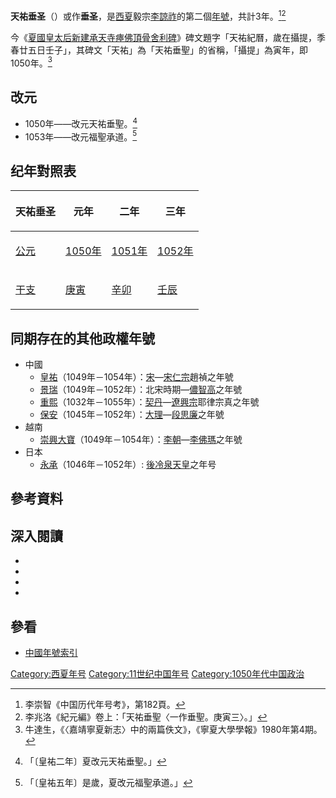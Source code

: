 {{Eranamebox|年号=天祐垂圣
|起讫时间= 1050年－1052年
|政权= [[西夏|西夏]]
|帝王= 毅宗[[李諒祚|李諒祚]]
|历时= 3年
|timeline= <timeline>
ImageSize  = width:200 height:50
PlotArea   = width:180 height:30 left:10 bottom:20
TimeAxis   = orientation:horizontal
DateFormat = yyyy
Period     = from:1032 till:1227
AlignBars  = early
ScaleMajor = increment:50 start:1032
Colors =
  id:canvas value:rgb(1,1,0.85)
BackgroundColors = canvas:canvas
PlotData =
  width:15 color:black
  bar:era from:start till:end
  bar:era from:1048 till:1067 color:red
  bar:era from:1050 till:1052 color:yellow
</timeline>
|说明= 天祐垂圣<span style="color: red;">'''西夏'''</span>及李諒祚時期的位置
}}
'''天祐垂圣'''（{{kj|1050年||1052年|}}）或作'''垂圣'''，是[[西夏|西夏]]毅宗[[李諒祚|李諒祚]]的第二個[[年號|年號]]，共計3年。<ref>李崇智《中国历代年号考》，第182頁。</ref><ref>李兆洛《紀元編》卷上：「天祐垂聖〈一作垂聖。庚寅三〉。」</ref>

今《[[承天寺_(銀川)|夏國皇太后新建承天寺瘞佛頂骨舍利碑]]》碑文題字「天祐紀曆，歲在攝提，季春廿五日壬子」，其碑文「天祐」為「天祐垂聖」的省稱，「攝提」為寅年，即1050年。<ref>牛達生，《〈嘉靖寧夏新志〉中的兩篇佚文》，《寧夏大學學報》1980年第4期。</ref>

==改元==
*1050年——改元天祐垂聖。<ref>{{cite wikisource|title=續資治通鑑卷五十一|last=畢沅|wslink=zh:續資治通鑑/卷051}}「〔皇祐二年〕夏改元天祐垂聖。」</ref>
*1053年——改元福聖承道。<ref>{{cite wikisource|title=續資治通鑑卷五十四|last=畢沅|wslink=zh:續資治通鑑/卷054}}「〔皇祐五年〕是歲，夏改元福聖承道。」</ref>

==纪年對照表==
{| class="wikitable"  style="text-align:center"
!天祐垂圣!!元年!!二年!!三年
|-
![[公元|公元]]
|[[1050年|1050年]]||[[1051年|1051年]]||[[1052年|1052年]]
|-
![[干支|干支]]
|[[庚寅|庚寅]]||[[辛卯|辛卯]]||[[壬辰|壬辰]]
|}

==同期存在的其他政權年號==
*中國
**[[皇祐|皇祐]]（1049年－1054年）：[[宋朝|宋]]—[[宋仁宗|宋仁宗]]趙禎之年號
**[[景瑞_(儂智高)|景瑞]]（1049年－1052年）：北宋時期—[[儂智高|儂智高]]之年號
**[[重熙|重熙]]（1032年－1055年）：[[遼朝|契丹]]—[[遼興宗|遼興宗]]耶律宗真之年號
**[[保安_(大理)|保安]]（1045年－1052年）：[[大理国|大理]]—[[段思廉|段思廉]]之年號
*越南
**[[崇興大寶|崇興大寶]]（1049年－1054年）：[[李朝_(越南)|李朝]]—[[李太宗|李佛瑪]]之年號
*日本
**[[永承|永承]]（1046年－1052年）: [[後冷泉天皇|後冷泉天皇]]之年号

==參考資料==
{{Reflist}}

==深入閱讀==
<div>
*{{Cite book|author=李崇智|title=中國歷代年號考|format=|url=|date=2004年12月|publisher=中華書局|location=北京|id=ISBN 7101025129}}
*{{Cite book|author=鄧洪波|title=東亞歷史年表|format=pdf|url=http://www.eastasia.ntu.edu.tw/chinese/05_a04.htm|date=2005年3月|publisher=國立臺灣大學東亞經典與文化研究計劃|location=臺北|id=ISBN 9789860005189|access-date=2021-12-07|archive-date=2007-08-25|archive-url=https://web.archive.org/web/20070825002742/http://www.eastasia.ntu.edu.tw/chinese/05_a04.htm}}
*{{Cite book|author=長部和雄|title=西夏紀年考（上）|format=pdf|url=https://repository.kulib.kyoto-u.ac.jp/dspace/bitstream/2433/247949/1/shirin_018_3_420.pdf|date=1933年7月1日|publisher=京都大學|location=東京|id=ISBN|access-date=2021年12月18日|archive-date=2021年12月9日|archive-url=https://web.archive.org/web/20211209150023/https://repository.kulib.kyoto-u.ac.jp/dspace/bitstream/2433/247949/1/shirin_018_3_420.pdf}}
*{{Cite book|author=長部和雄|title=西夏紀年考（下）|format=pdf|url=https://repository.kulib.kyoto-u.ac.jp/dspace/bitstream/2433/247970/1/shirin_018_4_657.pdf|date=1933年10月1日|publisher=京都大學|location=東京|id=ISBN|access-date=2021年12月18日|archive-date=2021年12月18日|archive-url=https://web.archive.org/web/20211218133522/https://repository.kulib.kyoto-u.ac.jp/dspace/bitstream/2433/247970/1/shirin_018_4_657.pdf}}
</div>

==參看==
*[[中国年号列表#西夏|中國年號索引]]

{{年号|[[延嗣宁国|延嗣宁国]]|[[中国年号列表|西夏年号]]|[[福圣承道|福圣承道]]}}
{{西夏年号}}

[[Category:西夏年号|Category:西夏年号]]
[[Category:11世纪中国年号|Category:11世纪中国年号]]
[[Category:1050年代中国政治|Category:1050年代中国政治]]